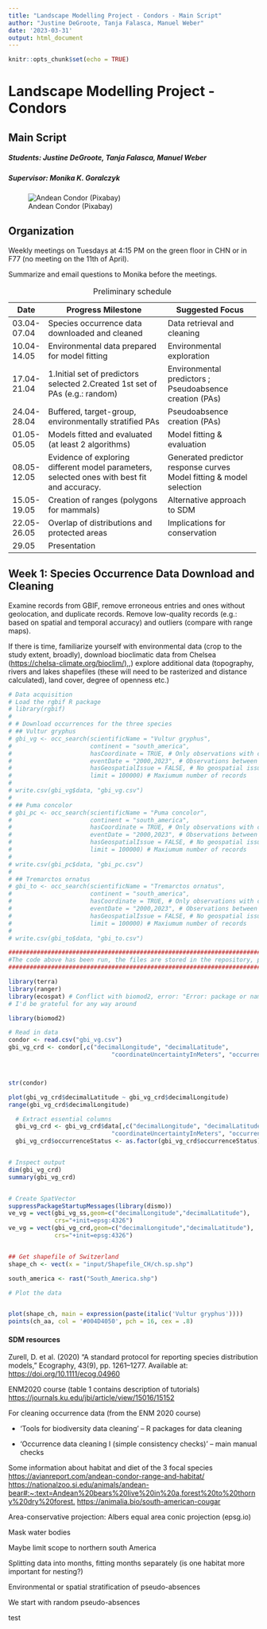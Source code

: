 ```yaml
---
title: "Landscape Modelling Project - Condors - Main Script"
author: "Justine DeGroote, Tanja Falasca, Manuel Weber"
date: '2023-03-31'
output: html_document
---
```


```r
knitr::opts_chunk$set(echo = TRUE)
```

# Landscape Modelling Project - Condors

## Main Script

##### Students: Justine DeGroote, Tanja Falasca, Manuel Weber

##### Supervisor: Monika K. Goralczyk

![Andean Condor (Pixabay)](condor.jpg)

## Organization

Weekly meetings on Tuesdays at 4:15 PM on the green floor in CHN or in F77 (no meeting on the 11th of April).

Summarize and email questions to Monika before the meetings.

+-------------+---------------------------------------------------------------------------------------------+---------------------------------------------------------------------+
| Date        | Progress Milestone                                                                          | Suggested Focus                                                     |
+=============+=============================================================================================+=====================================================================+
| 03.04-07.04 | Species occurrence data downloaded and cleaned                                              | Data retrieval and cleaning                                         |
+-------------+---------------------------------------------------------------------------------------------+---------------------------------------------------------------------+
| 10.04-14.05 | Environmental data prepared for model fitting                                               | Environmental exploration                                           |
+-------------+---------------------------------------------------------------------------------------------+---------------------------------------------------------------------+
| 17.04-21.04 | 1.Initial set of predictors selected 2.Created 1st set of PAs (e.g.: random)                | Environmental predictors ; Pseudoabsence creation (PAs)             |
+-------------+---------------------------------------------------------------------------------------------+---------------------------------------------------------------------+
| 24.04-28.04 | Buffered, target-group, environmentally stratified PAs                                      | Pseudoabsence creation (PAs)                                        |
+-------------+---------------------------------------------------------------------------------------------+---------------------------------------------------------------------+
| 01.05-05.05 | Models fitted and evaluated (at least 2 algorithms)                                         | Model fitting & evaluation                                          |
+-------------+---------------------------------------------------------------------------------------------+---------------------------------------------------------------------+
| 08.05-12.05 | Evidence of exploring different model parameters, selected ones with best fit and accuracy. | Generated predictor response curves Model fitting & model selection |
+-------------+---------------------------------------------------------------------------------------------+---------------------------------------------------------------------+
| 15.05-19.05 | Creation of ranges (polygons for mammals)                                                   | Alternative approach to SDM                                         |
+-------------+---------------------------------------------------------------------------------------------+---------------------------------------------------------------------+
| 22.05-26.05 | Overlap of distributions and protected areas                                                | Implications for conservation                                       |
+-------------+---------------------------------------------------------------------------------------------+---------------------------------------------------------------------+
| 29.05       | Presentation                                                                                |                                                                     |
+-------------+---------------------------------------------------------------------------------------------+---------------------------------------------------------------------+

: Preliminary schedule

## Week 1: Species Occurrence Data Download and Cleaning

Examine records from GBIF, remove erroneous entries and ones without geolocation, and duplicate records. Remove low-quality records (e.g.: based on spatial and temporal accuracy) and outliers (compare with range maps).

If there is time, familiarize yourself with environmental data (crop to the study extent, broadly), download bioclimatic data from Chelsea ([https://chelsa-climate.org/bioclim/),](https://chelsa-climate.org/bioclim/),) explore additional data (topography, rivers and lakes shapefiles (these will need to be rasterized and distance calculated), land cover, degree of openness etc.)

```r
# Data acquisition
# Load the rgbif R package
# library(rgbif)
# 
# # Download occurrences for the three species
# ## Vultur gryphus
# gbi_vg <- occ_search(scientificName = "Vultur gryphus", 
#                      continent = "south_america", 
#                      hasCoordinate = TRUE, # Only observations with coordinates
#                      eventDate = "2000,2023", # Observations between 1980 and 2023
#                      hasGeospatialIssue = FALSE, # No geospatial issues 
#                      limit = 100000) # Maxiumum number of records
# 
# write.csv(gbi_vg$data, "gbi_vg.csv")
# 
# ## Puma concolor
# gbi_pc <- occ_search(scientificName = "Puma concolor", 
#                      continent = "south_america", 
#                      hasCoordinate = TRUE, # Only observations with coordinates
#                      eventDate = "2000,2023", # Observations between 1980 and 2023
#                      hasGeospatialIssue = FALSE, # No geospatial issues 
#                      limit = 100000) # Maxiumum number of records
# 
# write.csv(gbi_pc$data, "gbi_pc.csv")
# 
# ## Tremarctos ornatus
# gbi_to <- occ_search(scientificName = "Tremarctos ornatus", 
#                      continent = "south_america", 
#                      hasCoordinate = TRUE, # Only observations with coordinates
#                      eventDate = "2000,2023", # Observations between 1980 and 2023
#                      hasGeospatialIssue = FALSE, # No geospatial issues 
#                      limit = 100000) # Maxiumum number of records
# 
# write.csv(gbi_to$data, "gbi_to.csv")

############################################################################################
#The code above has been run, the files are stored in the repository, please don't run again but access the files directly (Manuel 6/4; 13:22)
############################################################################################

library(terra)
library(ranger)
library(ecospat) # Conflict with biomod2, error: "Error: package or namespace load failed for ‘ecospat’: object ‘.transform_model.as.col’ is not exported by 'namespace:biomod2'"
# I'd be grateful for any way around

library(biomod2)

# Read in data
condor <- read.csv("gbi_vg.csv")
gbi_vg_crd <- condor[,c("decimalLongitude", "decimalLatitude", 
                             "coordinateUncertaintyInMeters", "occurrenceStatus")]



str(condor)

plot(gbi_vg_crd$decimalLatitude ~ gbi_vg_crd$decimalLongitude)
range(gbi_vg_crd$decimalLongitude)

  # Extract essential columns
  gbi_vg_crd <- gbi_vg_crd$data[,c("decimalLongitude", "decimalLatitude", 
                             "coordinateUncertaintyInMeters", "occurrenceStatus")]
  gbi_vg_crd$occurrenceStatus <- as.factor(gbi_vg_crd$occurrenceStatus)


# Inspect output
dim(gbi_vg_crd)
summary(gbi_vg_crd)


# Create SpatVector
suppressPackageStartupMessages(library(dismo))
ve_vg = vect(gbi_vg_ss,geom=c("decimalLongitude","decimalLatitude"),
             crs="+init=epsg:4326")
ve_vg = vect(gbi_vg_crd,geom=c("decimalLongitude","decimalLatitude"),
             crs="+init=epsg:4326")


## Get shapefile of Switzerland
shape_ch <- vect(x = "input/Shapefile_CH/ch.sp.shp")

south_america <- rast("South_America.shp")

# Plot the data


plot(shape_ch, main = expression(paste(italic('Vultur gryphus'))))
points(ch_aa, col = '#004D4050', pch = 16, cex = .8)
```

#### SDM resources

Zurell, D. et al. (2020) "A standard protocol for reporting species distribution models," Ecography, 43(9), pp. 1261--1277. Available at: <https://doi.org/10.1111/ecog.04960>

ENM2020 course (table 1 contains description of tutorials) <https://journals.ku.edu/jbi/article/view/15016/15152>

For cleaning occurrence data (from the ENM 2020 course)

-   'Tools for biodiversity data cleaning' -- R packages for data cleaning

-   'Occurrence data cleaning I (simple consistency checks)' -- main manual checks

Some information about habitat and diet of the 3 focal species <https://avianreport.com/andean-condor-range-and-habitat/> <https://nationalzoo.si.edu/animals/andean-bear#:~:text=Andean%20bears%20live%20in%20a,forest%20to%20thorny%20dry%20forest.> <https://animalia.bio/south-american-cougar>

Area-conservative projection: Albers equal area conic projection (epsg.io)

Mask water bodies

Maybe limit scope to northern south America

Splitting data into months, fitting months separately (is one habitat more important for nesting?)

Environmental or spatial stratification of pseudo-absences

We start with random pseudo-absences

test
